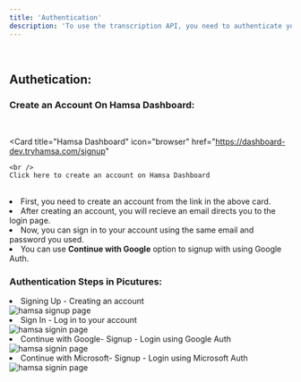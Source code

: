 ```yaml
---
title: 'Authentication'
description: 'To use the transcription API, you need to authenticate your requests.'
---
```


&nbsp;
&nbsp;

## Authetication:

### Create an Account On Hamsa Dashboard:

<br />

<Card
  title="Hamsa Dashboard"
  icon="browser"
  href="https://dashboard-dev.tryhamsa.com/signup"
  >
    <br />
    Click here to create an account on Hamsa Dashboard
  </Card>

<br />

<li>First, you need to create an account from the link in the above card.</li>
<li>After creating an account, you will recieve an email directs you to the login page.</li>
<li>Now, you can sign in to your account using the same email and password you used.</li>
<li>You can use <b>Continue with Google</b> option to signup with using Google Auth.</li>

### Authentication Steps in Picutures:

<li>Signing Up - Creating an account</li>

<img src="/images/hamsa-signup.png" alt="hamsa signup page" />

<li>Sign In - Log in to your account</li>

<img src="/images/hamsa-signin.png" alt="hamsa signin page" />

<li>Continue with Google- Signup - Login using Google Auth</li>

<img src="/images/hamsa-google-auth.png" alt="hamsa signin page" />

<li>Continue with Microsoft- Signup - Login using Microsoft Auth</li>

<img src="/images/hamsa-microsoft-auth.png" alt="hamsa signin page" />
